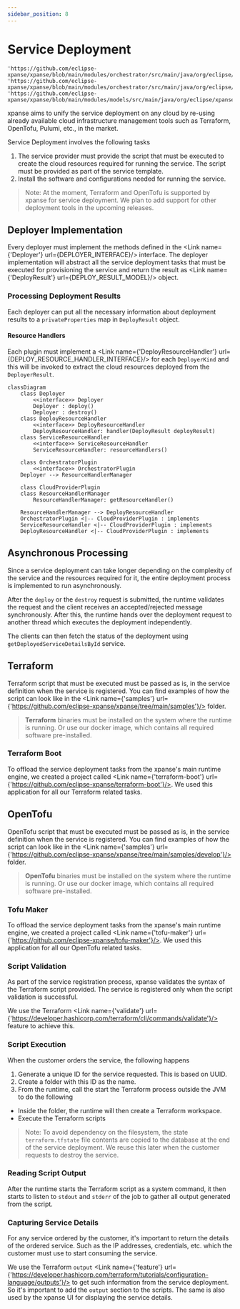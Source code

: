 ```yaml
---
sidebar_position: 8
---
```


# Service Deployment


    'https://github.com/eclipse-xpanse/xpanse/blob/main/modules/orchestrator/src/main/java/org/eclipse/xpanse/modules/orchestrator/deployment/DeployResourceHandler.java';
    'https://github.com/eclipse-xpanse/xpanse/blob/main/modules/orchestrator/src/main/java/org/eclipse/xpanse/modules/orchestrator/deployment/Deployer.java';
    'https://github.com/eclipse-xpanse/xpanse/blob/main/modules/models/src/main/java/org/eclipse/xpanse/modules/models/service/deploy/DeployResult.java';

xpanse aims to unify the service deployment on any cloud by re-using already available cloud infrastructure management tools such
as Terraform, OpenTofu, Pulumi, etc., in the market.

Service Deployment involves the following tasks

1. The service provider must provide the script that must be executed to create the cloud resources
   required for running the service. The script must be provided as part of the service template.
2. Install the software and configurations needed for running the service.

> Note: At the moment, Terraform and OpenTofu is supported by xpanse for service deployment. We plan to add support for other
> deployment tools in the upcoming releases.

## Deployer Implementation

Every deployer must implement the methods defined in the <Link name={'Deployer'} url={DEPLOYER_INTERFACE}/> interface.
The deployer implementation will abstract all the service deployment tasks that must be executed for provisioning the service and return the result as <Link name={'DeployResult'} url={DEPLOY_RESULT_MODEL}/> object.

### Processing Deployment Results

Each deployer can put all the necessary information about deployment results to a `privateProperties` map in `DeployResult` object.

#### Resource Handlers

Each plugin must implement a <Link name={'DeployResourceHandler'} url={DEPLOY_RESOURCE_HANDLER_INTERFACE}/> for each `DeployerKind` and this will be invoked to extract the cloud resources deployed from the `DeployerResult`.

```mermaid
classDiagram
    class Deployer
        <<interface>> Deployer
        Deployer : deploy()
        Deployer : destroy()
    class DeployResourceHandler
        <<interface>> DeployResourceHandler
        DeployResourceHandler: handler(DeployResult deployResult)
    class ServiceResourceHandler
        <<interface>> ServiceResourceHandler
        ServiceResourceHandler: resourceHandlers()

    class OrchestratorPlugin
        <<interface>> OrchestratorPlugin
    Deployer --> ResourceHandlerManager

    class CloudProviderPlugin
    class ResourceHandlerManager
        ResourceHandlerManager: getResourceHandler()

    ResourceHandlerManager --> DeployResourceHandler
    OrchestratorPlugin <|-- CloudProviderPlugin : implements
    ServiceResourceHandler <|-- CloudProviderPlugin : implements
    DeployResourceHandler <|-- CloudProviderPlugin : implements
```

## Asynchronous Processing

Since a service deployment can take longer depending on the complexity of the service and the resources required for it,
the entire deployment process is implemented to run asynchronously.

After the `deploy` or the `destroy` request is submitted, the runtime validates the request and the client receives an
accepted/rejected message synchronously. After this, the runtime hands over the deployment request to another thread which executes the deployment independently.

The clients can then fetch the status of the deployment using `getDeployedServiceDetailsById` service.

## Terraform

Terraform script that must be executed must be passed as is, in the service definition when the service is registered.
You can find examples of how the script can look like in
the <Link name={'samples'} url={'https://github.com/eclipse-xpanse/xpanse/tree/main/samples'}/> folder.

> **Terraform** binaries must be installed on the system where the runtime is running. Or use our docker image, which
> contains all required software pre-installed.

### Terraform Boot

To offload the service deployment tasks from the xpanse's main runtime engine, we created a project called <Link name={'terraform-boot'} url={'https://github.com/eclipse-xpanse/terraform-boot'}/>.
We used this application for all our Terraform related tasks.

## OpenTofu

OpenTofu script that must be executed must be passed as is, in the service definition when the service is registered.
You can find examples of how the script can look like in
the <Link name={'samples'} url={'https://github.com/eclipse-xpanse/xpanse/tree/main/samples/develop'}/> folder.

> **OpenTofu** binaries must be installed on the system where the runtime is running. Or use our docker image, which
> contains all required software pre-installed.

### Tofu Maker

To offload the service deployment tasks from the xpanse's main runtime engine, we created a project called <Link name={'tofu-maker'} url={'https://github.com/eclipse-xpanse/tofu-maker'}/>.
We used this application for all our OpenTofu related tasks.

### Script Validation

As part of the service registration process, xpanse validates the syntax of the Terraform script provided. The service
is registered only when the script validation is successful.

We use the Terraform <Link name={'validate'} url={'https://developer.hashicorp.com/terraform/cli/commands/validate'}/> feature to achieve
this.

### Script Execution

When the customer orders the service, the following happens

1. Generate a unique ID for the service requested. This is based on UUID.
2. Create a folder with this ID as the name.
3. From the runtime, call the start the Terraform process outside the JVM to do the following

-   Inside the folder, the runtime will then create a Terraform workspace.
-   Execute the Terraform scripts

> Note: To avoid dependency on the filesystem, the state `terraform.tfstate` file contents are copied to the database at
> the end of the service deployment. We reuse this later when the customer requests to destroy the service.

### Reading Script Output

After the runtime starts the Terraform script as a system command, it then starts to listen to `stdout` and `stderr` of
the job to gather all output generated from the script.

### Capturing Service Details

For any service ordered by the customer, it's important to return the details of the ordered service. Such as the IP addresses,
credentials, etc. which the customer must use to start consuming the service.

We use the
Terraform `output` <Link name={'feature'} url={'https://developer.hashicorp.com/terraform/tutorials/configuration-language/outputs'}/> to get
such information from the service deployment. So it's important to add the `output` section to the scripts. The same
is also used by the xpanse UI for displaying the service details.
